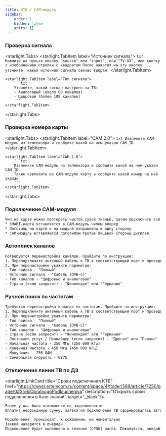 ```yaml
---
title: КТВ / CAM-модуль
sidebar:
    order: 1
    hidden: false
    attrs: {}
---
```

### Проверка сигнала

<starlight.Tabs>
    <starlight.TabItem label="Источник сигнала">
        ```txt
        Нажмите на пульте кнопку "source" или "input", или "TV-AV", или кнопку с изображением стрелки с квадратом
        После нажатия на эту кнопку уточните, какой источник сигнала сейчас выбран
        ```
    </starlight.TabItem>

    <starlight.TabItem label="Тип сигнала">
        ```txt
        Уточните, какой сигнал настроен на ТВ:
        - Аналоговый (около 60 каналов)
        - Цифровой (более 100 каналов)
        ```
    </starlight.TabItem>
</starlight.Tabs>

### Проверка номера карты

<starlight.Tabs>
    <starlight.TabItem label="CAM 2.0">
        ```txt
        Извлеките CAM-модуль из телевизора и сообщите какой на нем указан CAM ID
        ```
    </starlight.TabItem>

    <starlight.TabItem label="CAM 1.0">
        ```txt
        Извлеките CAM-модуль из телевизора и сообщите какой на нем указан CAM ID
        Также извлеките из CAM-модуля карту и сообщите какой номер на ней указан
        ```
    </starlight.TabItem>
</starlight.Tabs>

### Подключение CAM-модуля

```txt
Чип на карте можно протереть чистой сухой тканью, затем подключите всё обратно:
* SMART-карта вставляется в CAM-модуль чипом вперед
* Логотипы на карте и на модуле направлены в одну сторону
* CAM-модуль вставляется логотипом против лицевой стороны дисплея
```

### Автопоиск каналов

```txt
Потребуется перенастройка каналов. Пройдите по инструкции:
1. Переподключите антенный кабель к ТВ в соответствующий порт и проведите перенастройку каналов
2. При перенастройке укажите параметры:
- Тип поиска - "Полный"
- Источник сигнала - "Кабель (DVB-C)"
- Тип каналов - "Цифровые и аналоговые"
- Страна (если запросит) - "Финляндия" или "Германия"
```

### Ручной поиск по частотам

```txt
Требуется перенастройка каналов по частотам. Пройдите по инструкции:
1. Переподключите антенный кабель к ТВ в соответствующий порт и проведите перенастройку каналов
2. При перенастройке укажите параметры:
- Тип поиска - "Полный"
- Источник сигнала - "Кабель (DVB-C)"
- Тип каналов - "Цифровые и аналоговые"
- Страна (если запросит) - "Финляндия" или "Германия"
- Поставщик услуг / Провайдер (если запросит) - "Другое" или "Прочее"
- Начальная частота - 250 МГц (250 000 КГц) 
- Конечная частота - 450 Мгц (450 000 КГц)
- Модуляция - 256 QAM
- Символьная скорость - 6875
```

### Отключение линии ТВ по ДЗ

<starlight.LinkCard title="Сроки подключения КТВ"
                    href="https://clever.ertelecom.ru/content/space/4/folder/588/article/7250/page/0#SrokiObratnogoPodklucheniya"
                    description="Открыть сроки подключения в базе знаний" target="_blank"/>

```txt "[СРОК]"
Ранее у вас было отключение по задолженности
Оплатив необходимую сумму, заявка на подключение ТВ сформировалась автоматически

Подключение  происходит, к сожалению, не моментально
Заявка находится в очереди
Подключение будет выполнено в течение [СРОК] часов. Пожалуйста, ожидайте 🙏
```
